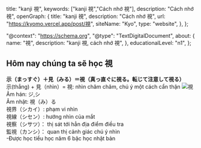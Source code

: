 
  title: "kanji 視",
  keywords: ["kanji 視","Cách nhớ 視"],
  description: "Cách nhớ 視",
  openGraph: {
    title: "kanji 視",
    description: "Cách nhớ 視",
    url: "https://kyomo.vercel.app/post/視",
    siteName: "Kyo",
    type: "website",
  },
};

  "@context": "https://schema.org",
  "@type": "TextDigitalDocument",
  about: {
    name: "視",
    description: "kanji 視, cách nhớ 視",
  },
  educationalLevel: "n1",
};

##  Hôm nay chúng ta sẽ học 視
**示（まっすぐ）＋見（みる）＝視（真っ直ぐに視る。転じて注意して視る）**   
示(thẳng) + 見（nhìn）= 視: nhìn chăm chăm, chú ý một cách cẩn thận
<Image src={photo_9} alt='視'/>
Âm hán: ジ,シ   
Âm nhật: 視（み）る   
視界（シカイ）: phạm vi nhìn   
視線（シセン）: hướng nhìn của mắt   
視察（シサツ）： thị sát tới hẳn địa điểm điều tra   
監視（カンシ）： quan thị cảnh giác chú ý nhìn   
-Được học tiểu học năm 6 bậc học nhật bản